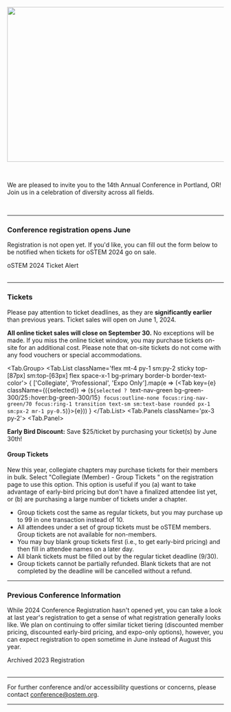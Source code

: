 
<SiteLayout title="Registration" accent="nav-green">

<Image
  src={landingImg}
  placeholder="blur"
  alt=""
  layout="responsive"
  width="800"
  height="360"
/>

<br />

We are pleased to invite you to the 14th Annual Conference in Portland, OR! Join
us in a celebration of diversity across all fields.

<br />

---

<div className="text-nav-green font-bold text-center">

### Conference registration opens June

</div>

Registration is not open yet. If you'd like, you can fill out the form below to be notified when tickets for oSTEM 2024 go on sale.

<div className="my-2 flex flex-col items-center sm:flex-row justify-center">
  <div className="my-1 sm:mx-2">
    <CTAButton onClick="https://form.jotform.com/232986540358062">
      oSTEM 2024 Ticket Alert
    </CTAButton>
  </div>
</div>
<br />

---

<div className="text-nav-green font-bold text-center">

### Tickets

</div>

<TopicSquare title="Conference Ticket Pricing" borderColor="border-nav-green">

Please pay attention to ticket deadlines, as they are **significantly earlier** than previous years. Ticket sales will open on June 1, 2024.

<p><b className='text-red-600 dark:text-red-300'>All online ticket sales will close on September 30.</b> No exceptions will be made. If you miss the online ticket window, you may purchase tickets on-site for an additional cost. Please note that on-site tickets do not come with any food vouchers or special accommodations.</p>

<Tab.Group>
<Tab.List className='flex mt-4 py-1 sm:py-2 sticky top-[87px] sm:top-[63px] flex space-x-1 bg-primary border-b border-text-color'>
<span className='grow'>
{
    ['Collegiate', 'Professional', 'Expo Only'].map(e => (<Tab key={e} className={({selected}) => (`${selected ? `text-nav-green bg-green-300/25` : `hover:bg-green-300/15`} focus:outline-none focus:ring-nav-green/70 focus:ring-1 transition text-sm sm:text-base rounded px-1 sm:px-2 mr-1 py-0.5`)}>{e}</Tab>))
}
</span>
</Tab.List>
<Tab.Panels className='px-3 py-2'>
<Tab.Panel>
<TicketTable></TicketTable>
<p><b>Early Bird Discount:</b> Save $25/ticket by purchasing your ticket(s) by June 30th!</p>
<h4>Group Tickets</h4>
<p>New this year, collegiate chapters may purchase tickets for their members in bulk. Select "Collegiate (Member) - Group Tickets " on the registration page to use this option. This option is useful if you (a) want to take advantage of early-bird pricing but don't have a finalized attendee list yet, or (b) are purchasing a large number of tickets under a chapter.</p>
<ul>
  <li>Group tickets cost the same as regular tickets, but you may purchase up to 99 in one transaction instead of 10.</li>
  <li>All attendees under a set of group tickets must be oSTEM members. Group tickets are not available for non-members.</li>
  <li>You may buy blank group tickets first (i.e., to get early-bird pricing) and then fill in attendee names on a later day.</li>
  <li>All blank tickets must be filled out by the regular ticket deadline (9/30).</li>
  <li>Group tickets cannot be partially refunded. Blank tickets that are not completed by the deadline will be cancelled without a refund.</li>
</ul>
</Tab.Panel>
<Tab.Panel>
</Tab.Panel>
<Tab.Panel>
</Tab.Panel>
</Tab.Panels>
</Tab.Group>
</TopicSquare>

---

<div className="text-nav-green font-bold text-center">

### Previous Conference Information

</div>

While 2024 Conference Registration hasn't opened yet, you can take a look at last year's registration to get a sense of what registration generally looks like. We plan on continuing to offer similar ticket tiering (discounted member pricing, discounted early-bird pricing, and expo-only options), however, you can expect registration to open sometime in June instead of August this year.

<div className="my-2 flex flex-col items-center sm:flex-row justify-center">
  <div className="my-1 sm:mx-2">
    <CTAButton onClick="/archive/2023/registration" target="_self">
      Archived 2023 Registration
    </CTAButton>
  </div>
</div>
<br />

---

For further conference and/or accessibility questions or concerns, please
contact conference@ostem.org.

---

</SiteLayout>

